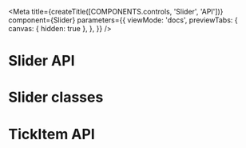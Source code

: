 
<Meta
  title={createTitle([COMPONENTS.controls, 'Slider', 'API'])}
  component={Slider}
  parameters={{
    viewMode: 'docs',
    previewTabs: {
      canvas: { hidden: true },
    },
  }}
/>

# Slider API

<ArgsTable of={Slider} />

# Slider classes

<ArgsTable of={ClassesDummy} />

# TickItem API

<ArgsTable of={TickDummy} />
